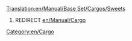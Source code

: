 [[Translation:en/Manual/Base Set/Cargos/Sweets]]
#REDIRECT [[en/Manual/Cargo]]
[[Category:en/Cargo]]